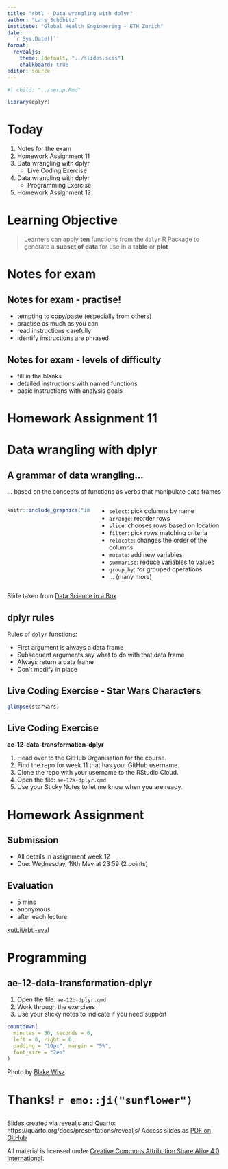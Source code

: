 ```yaml
---
title: "rbtl - Data wrangling with dplyr"
author: "Lars Schöbitz"
institute: "Global Health Engineering - ETH Zurich"
date: '
  `r Sys.Date()`'
format: 
  revealjs: 
    theme: [default, "../slides.scss"]
    chalkboard: true
editor: source
---
```


```r
#| child: "../setup.Rmd"
```

```r
library(dplyr)
```

# Today

1. Notes for the exam
2. Homework Assignment 11
3. Data wrangling with dplyr
    - Live Coding Exercise
4. Data wrangling with dplyr
    - Programming Exercise
5. Homework Assignment 12

# Learning Objective

> Learners can apply **ten** functions from the `dplyr` R Package to generate a **subset of data** for use in a **table** or **plot**

# Notes for exam {background-color="#0F4C81"}

## Notes for exam - practise!

- tempting to copy/paste (especially from others)
- practise as much as you can
- read instructions carefully
- identify instructions are phrased

## Notes for exam - levels of difficulty

- fill in the blanks
- detailed instructions with named functions
- basic instructions with analysis goals

# Homework Assignment 11 {background-color="#0F4C81"}

# Data wrangling with dplyr  {background-color="#0F4C81"}

## A grammar of data wrangling... {.smaller}

... based on the concepts of functions as verbs that manipulate data frames

:::: {.columns}

::: {.column width="40%"}

```r
knitr::include_graphics("img/dplyr-part-of-tidyverse.png")
```

:::

::: {.column width="60%"}

- `select`: pick columns by name
- `arrange`: reorder rows
- `slice`: chooses rows based on location
- `filter`: pick rows matching criteria
- `relocate`: changes the order of the columns
- `mutate`: add new variables
- `summarise`: reduce variables to values
- `group_by`: for grouped operations
- ... (many more)
:::

::::

::: {.aside}
Slide taken from [Data Science in a Box](https://datasciencebox.org/)
:::

## dplyr rules

Rules of `dplyr` functions:

::: {.incremental}

- First argument is always a data frame
- Subsequent arguments say what to do with that data frame
- Always return a data frame  
- Don't modify in place 

:::

## Live Coding Exercise - Star Wars Characters {.smaller}


```r
glimpse(starwars)
```

## Live Coding Exercise

**ae-12-data-transformation-dplyr**

1. Head over to the GitHub Organisation for the course.
2. Find the repo for week 11 that has your GitHub username.
3. Clone the repo with your username to the RStudio Cloud.
4. Open the file: `ae-12a-dplyr.qmd`
5. Use your Sticky Notes to let me know when you are ready.

# Homework Assignment {background-color="#0F4C81"}

## Submission

- All details in assignment week 12
- Due: Wednesday, 19th May at 23:59 (2 points)

## Evaluation

- 5 mins
- anonymous
- after each lecture

[kutt.it/rbtl-eval](https://forms.gle/HbCPbG9Yb7iDJ2jW6)

# Programming {background-color="#0F4C81"}

## ae-12-data-transformation-dplyr

1. Open the file: `ae-12b-dplyr.qmd`
2. Work through the exercises
3. Use your sticky notes to indicate if you need support


```r

countdown(
  minutes = 30, seconds = 0,
  left = 0, right = 0,
  padding = "10px", margin = "5%",
  font_size = "2em"
)

```

::: aside
Photo by [Blake Wisz](https://unsplash.com/@blakewisz)
:::

# Thanks! `r emo::ji("sunflower")`  {background-color="#0F4C81"}

## 

Slides created via revealjs and Quarto: https://quarto.org/docs/presentations/revealjs/ 
Access slides as [PDF on GitHub](https://rbtl-fs22.github.io/website/slides/pt2-d10-data-science-lifecycle/pt2-d10-data-science-lifecycle.pdf)

All material is licensed under [Creative Commons Attribution Share Alike 4.0 International](https://creativecommons.org/licenses/by-sa/4.0/). 
